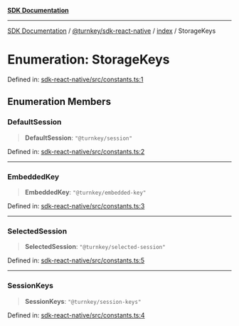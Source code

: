 [**SDK Documentation**](../../../../README.mdx)

***

[SDK Documentation](../../../../packages.mdx) / [@turnkey/sdk-react-native](../../README.mdx) / [index](../README.mdx) / StorageKeys

# Enumeration: StorageKeys

Defined in: [sdk-react-native/src/constants.ts:1](https://github.com/tkhq/sdk/blob/078f5423e923fbd1d7fd39440402d7f01d09c3d0/packages/sdk-react-native/src/constants.ts#L1)

## Enumeration Members

### DefaultSession

> **DefaultSession**: `"@turnkey/session"`

Defined in: [sdk-react-native/src/constants.ts:2](https://github.com/tkhq/sdk/blob/078f5423e923fbd1d7fd39440402d7f01d09c3d0/packages/sdk-react-native/src/constants.ts#L2)

***

### EmbeddedKey

> **EmbeddedKey**: `"@turnkey/embedded-key"`

Defined in: [sdk-react-native/src/constants.ts:3](https://github.com/tkhq/sdk/blob/078f5423e923fbd1d7fd39440402d7f01d09c3d0/packages/sdk-react-native/src/constants.ts#L3)

***

### SelectedSession

> **SelectedSession**: `"@turnkey/selected-session"`

Defined in: [sdk-react-native/src/constants.ts:5](https://github.com/tkhq/sdk/blob/078f5423e923fbd1d7fd39440402d7f01d09c3d0/packages/sdk-react-native/src/constants.ts#L5)

***

### SessionKeys

> **SessionKeys**: `"@turnkey/session-keys"`

Defined in: [sdk-react-native/src/constants.ts:4](https://github.com/tkhq/sdk/blob/078f5423e923fbd1d7fd39440402d7f01d09c3d0/packages/sdk-react-native/src/constants.ts#L4)
